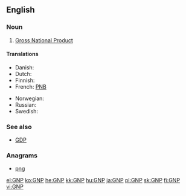 ==English==
{{wikipedia}}

===Noun===
{{en-noun|?}}

# {{context|economics|lang=en}} [[gross national product|Gross National Product]]

====Translations====
{{trans-top|Gross National Product}}
* Danish: {{t|da|BNP}}
* Dutch: {{t|nl|BNP}}
* Finnish: {{t+|fi|BKT}}
* French: [[PNB]]
{{trans-mid}}
* Norwegian: {{t|no|BNP}}
* Russian: {{t|ru|ВНП|m|tr=ve-en-pé}}
* Swedish: {{t+|sv|BNP}}
{{trans-bottom}}

===See also===
* [[GDP]]

===Anagrams===
* [[png#English|png]]

[[el:GNP]]
[[ko:GNP]]
[[he:GNP]]
[[kk:GNP]]
[[hu:GNP]]
[[ja:GNP]]
[[pl:GNP]]
[[sk:GNP]]
[[fi:GNP]]
[[vi:GNP]]
